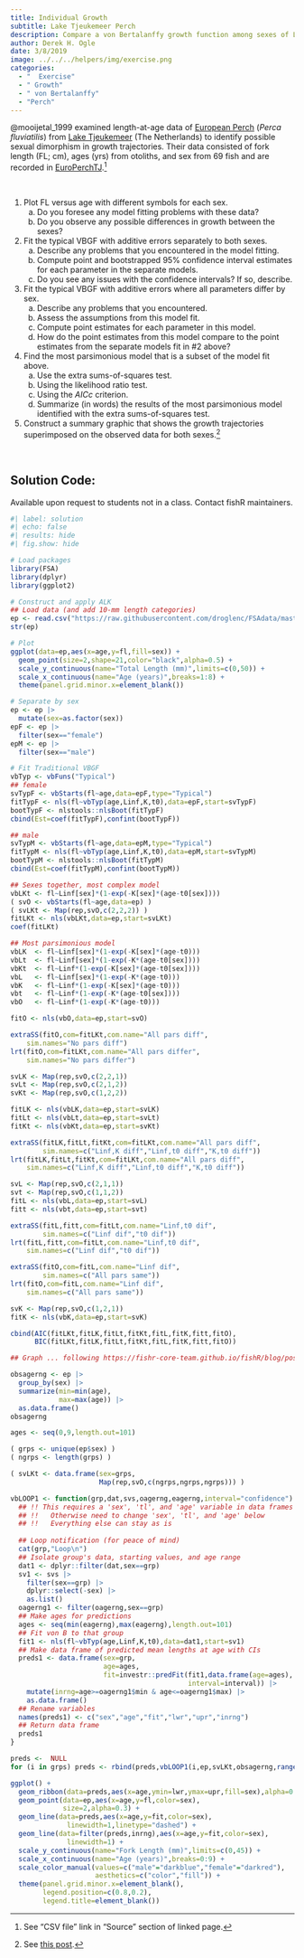 ```yaml
---
title: Individual Growth
subtitle: Lake Tjeukemeer Perch
description: Compare a von Bertalanffy growth function among sexes of Lake Tjeukemeer European Perch.
author: Derek H. Ogle
date: 3/8/2019
image: ../../../helpers/img/exercise.png
categories:
  - "  Exercise"
  - " Growth"
  - " von Bertalanffy"
  - "Perch"
---
```


@mooijetal_1999 examined length-at-age data of [European Perch](https://en.wikipedia.org/wiki/European_perch) (*Perca fluviatilis*) from [Lake Tjeukemeer](http://wldb.ilec.or.jp/data/databook_html/eur/eur-01.html) (The Netherlands) to identify possible sexual dimorphism in growth trajectories.  Their data consisted of fork length (FL; cm), ages (yrs) from otoliths, and sex from 69 fish and are recorded in [EuroPerchTJ](https://fishr-core-team.github.io/FSAdata/reference/EuroPerchTJ.html).^[See "CSV file" link in "Source" section of linked page.]

&nbsp;

1. Plot FL versus age with different symbols for each sex.
    a. Do you foresee any model fitting problems with these data?
    a. Do you observe any possible differences in growth between the sexes?
1. Fit the typical VBGF with additive errors separately to both sexes.
    a. Describe any problems that you encountered in the model fitting.
    a. Compute point and bootstrapped 95% confidence interval estimates for each parameter in the separate models.
    a. Do you see any issues with the confidence intervals? If so, describe.
1. Fit the typical VBGF with additive errors where all parameters differ by sex.
    a. Describe any problems that you encountered.
    a. Assess the assumptions from this model fit.
    a. Compute point estimates for each parameter in this model.
    a. How do the point estimates from this model compare to the point estimates from the separate models fit in #2 above?
1. Find the most parsimonious model that is a subset of the model fit above.
    a. Use the extra sums-of-squares test. 
    a. Using the likelihood ratio test.
    a. Using the $AICc$ criterion.
    a. Summarize (in words) the results of the most parsimonious model identified with the extra sums-of-squares test.
1. Construct a summary graphic that shows the growth trajectories superimposed on the observed data for both sexes.^[See [this post](../../../blog/posts/2020-1-2_vonB_plots_2/#model-fit-with-confidence-band).]

&nbsp;

:::{.callout-important appearance="simple"}
## Solution Code:
Available upon request to students not in a class. Contact fishR maintainers.
:::

```r
#| label: solution 
#| echo: false
#| results: hide
#| fig.show: hide

# Load packages
library(FSA)
library(dplyr)
library(ggplot2)

# Construct and apply ALK
## Load data (and add 10-mm length categories)
ep <- read.csv("https://raw.githubusercontent.com/droglenc/FSAdata/master/data-raw/EuroPerchTJ.csv")
str(ep)

# Plot
ggplot(data=ep,aes(x=age,y=fl,fill=sex)) +
  geom_point(size=2,shape=21,color="black",alpha=0.5) +
  scale_y_continuous(name="Total Length (mm)",limits=c(0,50)) +
  scale_x_continuous(name="Age (years)",breaks=1:8) +
  theme(panel.grid.minor.x=element_blank())

# Separate by sex
ep <- ep |>
  mutate(sex=as.factor(sex))
epF <- ep |>
  filter(sex=="female")
epM <- ep |>
  filter(sex=="male")

# Fit Traditional VBGF
vbTyp <- vbFuns("Typical")
## female
svTypF <- vbStarts(fl~age,data=epF,type="Typical")
fitTypF <- nls(fl~vbTyp(age,Linf,K,t0),data=epF,start=svTypF)
bootTypF <- nlstools::nlsBoot(fitTypF)
cbind(Est=coef(fitTypF),confint(bootTypF))

## male
svTypM <- vbStarts(fl~age,data=epM,type="Typical")
fitTypM <- nls(fl~vbTyp(age,Linf,K,t0),data=epM,start=svTypM)
bootTypM <- nlstools::nlsBoot(fitTypM)
cbind(Est=coef(fitTypM),confint(bootTypM))

## Sexes together, most complex model
vbLKt <- fl~Linf[sex]*(1-exp(-K[sex]*(age-t0[sex])))
( svO <- vbStarts(fl~age,data=ep) )
( svLKt <- Map(rep,svO,c(2,2,2)) )
fitLKt <- nls(vbLKt,data=ep,start=svLKt)
coef(fitLKt)

## Most parsimonious model
vbLK  <- fl~Linf[sex]*(1-exp(-K[sex]*(age-t0)))
vbLt  <- fl~Linf[sex]*(1-exp(-K*(age-t0[sex])))
vbKt  <- fl~Linf*(1-exp(-K[sex]*(age-t0[sex])))
vbL   <- fl~Linf[sex]*(1-exp(-K*(age-t0)))
vbK   <- fl~Linf*(1-exp(-K[sex]*(age-t0)))
vbt   <- fl~Linf*(1-exp(-K*(age-t0[sex])))
vbO   <- fl~Linf*(1-exp(-K*(age-t0)))

fitO <- nls(vbO,data=ep,start=svO)

extraSS(fitO,com=fitLKt,com.name="All pars diff",
    sim.names="No pars diff")
lrt(fitO,com=fitLKt,com.name="All pars differ",
    sim.names="No pars differ")

svLK <- Map(rep,svO,c(2,2,1))
svLt <- Map(rep,svO,c(2,1,2))
svKt <- Map(rep,svO,c(1,2,2))

fitLK <- nls(vbLK,data=ep,start=svLK)
fitLt <- nls(vbLt,data=ep,start=svLt)
fitKt <- nls(vbKt,data=ep,start=svKt)

extraSS(fitLK,fitLt,fitKt,com=fitLKt,com.name="All pars diff",
        sim.names=c("Linf,K diff","Linf,t0 diff","K,t0 diff"))
lrt(fitLK,fitLt,fitKt,com=fitLKt,com.name="All pars diff",
    sim.names=c("Linf,K diff","Linf,t0 diff","K,t0 diff"))

svL <- Map(rep,svO,c(2,1,1))
svt <- Map(rep,svO,c(1,1,2))
fitL <- nls(vbL,data=ep,start=svL)
fitt <- nls(vbt,data=ep,start=svt)

extraSS(fitL,fitt,com=fitLt,com.name="Linf,t0 dif",
        sim.names=c("Linf dif","t0 dif"))
lrt(fitL,fitt,com=fitLt,com.name="Linf,t0 dif",
    sim.names=c("Linf dif","t0 dif"))

extraSS(fitO,com=fitL,com.name="Linf dif",
        sim.names=c("All pars same"))
lrt(fitO,com=fitL,com.name="Linf dif",
    sim.names=c("All pars same"))

svK <- Map(rep,svO,c(1,2,1))
fitK <- nls(vbK,data=ep,start=svK)

cbind(AIC(fitLKt,fitLK,fitLt,fitKt,fitL,fitK,fitt,fitO),
      BIC(fitLKt,fitLK,fitLt,fitKt,fitL,fitK,fitt,fitO))

## Graph ... following https://fishr-core-team.github.io/fishR/blog/posts/2020-1-2_vonB_plots_2/#model-fit-with-confidence-band

obsagerng <- ep |>
  group_by(sex) |>
  summarize(min=min(age),
            max=max(age)) |>
  as.data.frame()
obsagerng

ages <- seq(0,9,length.out=101)

( grps <- unique(ep$sex) )
( ngrps <- length(grps) )

( svLKt <- data.frame(sex=grps,
                      Map(rep,svO,c(ngrps,ngrps,ngrps))) )

vbLOOP1 <- function(grp,dat,svs,oagerng,eagerng,interval="confidence") {
  ## !! This requires a 'sex', 'tl', and 'age' variable in data frames !!
  ## !!   Otherwise need to change 'sex', 'tl', and 'age' below
  ## !!   Everything else can stay as is
  
  ## Loop notification (for peace of mind)
  cat(grp,"Loop\n")
  ## Isolate group's data, starting values, and age range
  dat1 <- dplyr::filter(dat,sex==grp)
  sv1 <- svs |>
    filter(sex==grp) |>
    dplyr::select(-sex) |>
    as.list()
  oagerng1 <- filter(oagerng,sex==grp)
  ## Make ages for predictions
  ages <- seq(min(eagerng),max(eagerng),length.out=101)
  ## Fit von B to that group
  fit1 <- nls(fl~vbTyp(age,Linf,K,t0),data=dat1,start=sv1)
  ## Make data frame of predicted mean lengths at age with CIs
  preds1 <- data.frame(sex=grp,
                       age=ages,
                       fit=investr::predFit(fit1,data.frame(age=ages),
                                            interval=interval)) |>
    mutate(inrng=age>=oagerng1$min & age<=oagerng1$max) |>
    as.data.frame()
  ## Rename variables
  names(preds1) <- c("sex","age","fit","lwr","upr","inrng")
  ## Return data frame
  preds1
}

preds <-  NULL
for (i in grps) preds <- rbind(preds,vbLOOP1(i,ep,svLKt,obsagerng,range(ages)))

ggplot() +
  geom_ribbon(data=preds,aes(x=age,ymin=lwr,ymax=upr,fill=sex),alpha=0.25) +
  geom_point(data=ep,aes(x=age,y=fl,color=sex),
             size=2,alpha=0.3) +
  geom_line(data=preds,aes(x=age,y=fit,color=sex),
              linewidth=1,linetype="dashed") +
  geom_line(data=filter(preds,inrng),aes(x=age,y=fit,color=sex),
              linewidth=1) +
  scale_y_continuous(name="Fork Length (mm)",limits=c(0,45)) +
  scale_x_continuous(name="Age (years)",breaks=0:9) +
  scale_color_manual(values=c("male"="darkblue","female"="darkred"),
                     aesthetics=c("color","fill")) +
  theme(panel.grid.minor.x=element_blank(),
        legend.position=c(0.8,0.2),
        legend.title=element_blank())
```
